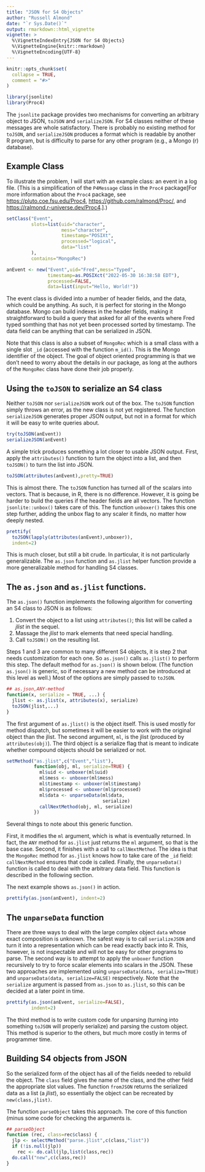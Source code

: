```yaml
---
title: "JSON for S4 Objects"
author: "Russell Almond"
date: "`r Sys.Date()`"
output: rmarkdown::html_vignette
vignette: >
  %\VignetteIndexEntry{JSON for S4 Objects}
  %\VignetteEngine{knitr::rmarkdown}
  %\VignetteEncoding{UTF-8}
---
```


```r
knitr::opts_chunk$set(
  collapse = TRUE,
  comment = "#>"
)
```

```r
library(jsonlite)
library(Proc4)
```


The `jsonlite` package provides two mechanisms for converting an arbitrary object to JSON, `toJSON` and `serializeJSON`.  For S4 classes neither of these messages are whole satisfactory.  There is probably no existing method for `toJSON`, and `serializeJSON` produces a format which is readable by another R program, but is difficulty to parse for any other program (e.g., a Mongo (r) database).

## Example Class

To illustrate the problem, I will start with an example class:  an event in a log file.  (This is a simplification of the `P4Message` class in the `Proc4` package[For more information about the `Proc4` package, see <https://pluto.coe.fsu.edu/Proc4>, <https://github.com/ralmond/Proc/>, and <https://ralmond.r-universe.dev/Proc4>.].)


```r
setClass("Event",
         slots=list(uid="character",
                    mess="character",
                    timestamp="POSIXt",
                    processed="logical",
                    data="list"
         ),
         contains="MongoRec")

anEvent <- new("Event",uid="Fred",mess="Typed",
               timestamp=as.POSIXct("2022-05-30 16:38:58 EDT"),
               processed=FALSE,
               data=list(input="Hello, World!"))
```

The event class is divided into a number of header fields, and the data, which could be anything.  As such, it is perfect for storing in the Mongo database.  Mongo can build indexes in the header fields, making it straightforward to build a query that asked for all of the events where Fred typed somthing that has not yet been processed sorted by timestamp.  The data field can be anything that can be serialized in JSON.

Note that this class is also a subset of `MongoRec` which is a small class with a single slot `_id` (accessed with the function `m_id()`.  This is the Mongo identifier of the object.  The goal of object oriented programming is that we don't need to worry about the details in our package, as long at the authors of the `MongoRec` class have done their job properly.

## Using the `toJSON` to serialize an S4 class

Neither `toJSON` nor `serializeJSON` work out of the box.
The `toJSON` function simply throws an error, as the new class is not yet registered.  The function `serializeJSON` generates proper JSON output, but not in a format for which it will be easy to write queries about.

```r
try(toJSON(anEvent))
serializeJSON(anEvent)
```

A simple trick produces something a lot closer to usable JSON output.  First, apply the `attributes()` function to turn the object into a list, and then `toJSON()` to turn the list into JSON.

```r
toJSON(attributes(anEvent),pretty=TRUE)
```

This is almost there.  The `toJSON` function has turned all of the scalars into vectors.  That is because, in R, there is no difference.  However, it is going be harder to build the queries if the header fields are all vectors.  The function `jsonlite::unbox()` takes care of this.  The function `unboxer()` takes this one step further, adding the unbox flag to any scaler it finds, no matter how deeply nested.

```r
prettify(
  toJSON(lapply(attributes(anEvent),unboxer)),
  indent=2)
```

This is much closer, but still a bit crude.  In particular, it is not particularly generalizable.  The `as.json` function and `as.jlist` helper function provide a more generalizable method for handling S4 classes.

## The `as.json` and `as.jlist` functions.

The `as.json()` function implements the following algorithm for converting an S4 class to JSON is as follows:

1. Convert the object to a list using `attributes()`; this list will be called a _jlist_ in the sequel.
2. Massage the _jlist_ to mark elements that need special handling.
3. Call `toJSON()` on the resulting list.

Steps 1 and 3 are common to many different S4 objects, it is step 2 that needs customization for each one.  So `as.json()` calls `as.jlist()` to perform this step.  The default method for `as.json()` is shown below.  (The function `as.json()` is generic, so if necessary a new method can be introduced at this level as well.)  Most of the options are simply passed to `toJSON`.

```r
## as.json,ANY-method
function(x, serialize = TRUE, ...) {
  jlist <- as.jlist(x, attributes(x), serialize)
  toJSON(jlist,...)
}
```

The first argument of `as.jlist()` is the object itself.  This is used mostly for method dispatch, but sometimes it will be easier to work with the original object than the jlist.  The second argument, `ml`, is the jlist (produced by `attributes(obj)`).  The third object is a serialize flag that is meant to indicate whether compound objects should be serialized or not.


```r
setMethod("as.jlist",c("Event","list"),
          function(obj, ml, serialize=TRUE) {
            ml$uid <- unboxer(ml$uid)
            ml$mess <- unboxer(ml$mess)
            ml$timestamp <- unboxer(ml$timestamp)
            ml$processed <- unboxer(ml$processed)
            ml$data <- unparseData(ml$data,
                                   serialize)
            callNextMethod(obj, ml, serialize)
          })
```

Several things to note about this generic function.

First, it modifies the `ml` argument, which is what is eventually returned.  In fact, the `ANY` method for `as.jlist` just returns the `ml` argument, so that is the base case.  Second, it finishes with a call to `callNextMethod`.  The idea is that the `MongoRec` method for `as.jlist` knows how to take care of the `_id` field:  `callNextMethod` ensures that code is called.  Finally, the `unparseData()` function is called to deal with the arbitrary data field.  This function is described in the following section.

The next example shows `as.json()` in action.

```r
prettify(as.json(anEvent), indent=2)
```

## The `unparseData` function

There are three ways to deal with the large complex object `data` whose exact composition is unknown.  The safest way is to call `serializeJSON` and turn it into a representation which can be read exactly back into R.  This, however, is not inspectable and will not be easy for other programs to parse.  The second way is to attempt to apply the `unboxer` function recursively to try to force scalar elements into scalars in the JSON.  These two approaches are implemented using `unparseData(data, serialize=TRUE)` and `unparseData(data, serialize=FALSE)` respectively.  Note that the `serialize` argument is passed from `as.json` to `as.jlist`, so this can be decided at a later point in time.

```r
prettify(as.json(anEvent, serialize=FALSE),
         indent=2)
```


The third method is to write custom code for unparsing (turning into something `toJSON` will properly serialize) and parsing the custom object.  This method is superior to the others, but much more costly in terms of programmer time.

## Building S4 objects from JSON

So the serialized form of the object has all of the fields needed to rebuild the object.  The `class` field gives the name of the class, and the other field the appropriate slot values.  The function `fromJSON` returns the serialized data as a list (a _jlist_), so essentially the object can be recreated by `new(class,jlist)`.

The function `parseObject` takes this approach.  The core of this function (minus some code for checking the arguments is.
```r
## parseObject
function (rec, class=rec$class) {
  jlp <- selectMethod("parse.jlist",c(class,"list"))
  if (!is.null(jlp))
    rec <- do.call(jlp,list(class,rec))
  do.call("new",c(class,rec))
}
```
   
 
            
        
